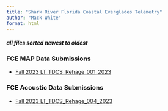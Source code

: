 ```yaml
---
title: "Shark River Florida Coastal Everglades Telemetry"
author: "Mack White"
format: html
---
```

#### *all files sorted newest to oldest*
### **FCE MAP Data Submissions**
- [Fall 2023 LT_TDCS_Rehage_001_2023](docs/FCE-MAP-data-submissions.html)

### **FCE Acoustic Data Submissions**
- [Fall 2023 LT_TDCS_Rehage_004_2023](docs/FCE-data-submissions.html)